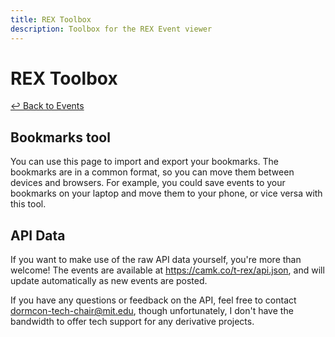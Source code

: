 ```yaml
---
title: REX Toolbox
description: Toolbox for the REX Event viewer
---
```


# REX Toolbox

[↩ Back to Events](/rex/events)

## Bookmarks tool

You can use this page to import and export your bookmarks. The bookmarks are in a
common format, so you can move them between devices and browsers. 
For example, you could save events to your bookmarks on your laptop and move them to your phone,
or vice versa with this tool.


<BrowserOnly><BookmarksTool /></BrowserOnly>

## API Data

If you want to make use of the raw API data yourself, you're more than welcome!
The events are available at https://camk.co/t-rex/api.json, and will update automatically
as new events are posted.

If you have any questions or feedback on the API, feel free to contact dormcon-tech-chair@mit.edu,
though unfortunately, I don't have the bandwidth to offer tech support for any derivative projects.